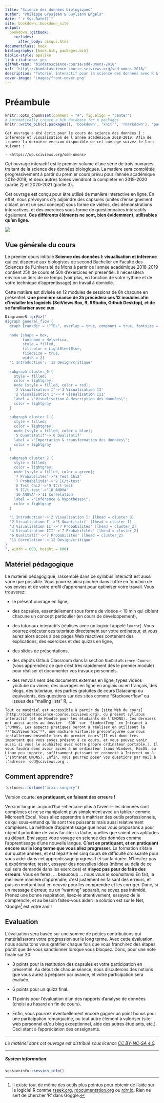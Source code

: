 ```yaml
--- 
title: "Science des données biologiques"
author: "Philippe Grosjean & Guyliann Engels"
date: "`r Sys.Date()`"
site: bookdown::bookdown_site
output:
  bookdown::gitbook:
    includes:
      after_body: disqus.html
documentclass: book
bibliography: [book.bib, packages.bib]
biblio-style: apalike
link-citations: yes
github-repo: 'biodatascience-course/sdd-umons-2018'
url: 'http\://biodatascience-course.sciviews.org/sdd-umons-2018/'
description: "Tutoriel interactif pour la science des données avec R & SciViews-R."
cover-image: "images/front-cover.png"
---
```


# Préambule {-}

```r
knitr::opts_chunk$set(comment = "#", fig.align = "center")
# Automatically create a bib database for R packages
knitr::write_bib(c(.packages(), 'bookdown', 'knitr', 'rmarkdown'), 'packages.bib')
```

```block

Cet ouvrage a été écrit pour le cours de science des données I : inférence et visualisation de l'année académique 2018-2019. Afin de trouver la dernière version disponible de cet ouvrage suivez le lien suivant :

- <https://wp.sciviews.org/sdd-umons> 

```


Cet ouvrage interactif est le premier volume d'une série de trois ouvrages traitant de la science des données biologiques. La matière sera complétée progressivement à partir du premier cours prévu pour l'année académique 2018-2019, et deux autres tomes viendront la compléter en 2019-2020 (partie 2) et 2020-2021 (partie 3)..

Cet ouvrage est conçu pour être utilisé de manière interactive en ligne. En effet, nous prévoyons d'y adjoindre des capsules (unités d'enseignement ciblant un et un seul concept) sous forme de vidéos, des démonstrations interactives, et des exercices sous forme de questionnaires interactifs également. **Ces différents éléments ne sont, bien évidemment, utilisables qu'en ligne.**

![](images/front-cover.png)

## Vue générale du cours {-}

Le premier cours intitulé **Science des données I: visualisation et inférence** qui est dispensé aux biologistes de second Bachelier en Faculté des Sciences de l'Université de Mons à partir de l'année académique 2018-2019 contient 25h de cours et 50h d'exercices en presentiel. Il nécessitera environ un tiers de ce temps (voir plus, en fonction de votre rythme et de votre technique d'apprentissage) en travail à domicile.

Cette matière est divisée en 12 modules de sessions de 6h chacune en présentiel. **Une première séance de 2h précèdera ces 12 modules afin d'installer les logiciels (SciViews Box, R, RStudio, Github Desktop), et de se familiariser avec eux.**

```r
DiagrammeR::grViz("
digraph general_flow {
  graph [rankdir = \"TB\", overlap = true, compount = true, fontsize = 10]
  
  node [shape = box,
        fontname = Helvetica,
        style = filled,
        fillcolor = LightSteelBlue,
        fixedsize = true,
        width = 2]
  '1 Introduction'; '12 Design/critique'
  
  subgraph cluster_0 {
    style = filled;
    color = lightgrey;
    node [style = filled, color = red];
    '2 Visualisation I'->'3 Visualisation II'
    '2 Visualisation I'->'4 Visualisation III'
    label = \"Visualisation & description des données\";
    color = lightgray
  }
  
  subgraph cluster_1 {
    style = filled;
    color = lightgrey;
    node [style = filled, color = blue];
    '5 Quantitatif'->'6 Qualitatif'
    label = \"Importation & transformation des données\";
    color = lightgray
  }
  
  subgraph cluster_2 {
    style = filled;
    color = lightgrey;
    node [style = filled, color = green];
    '7 Probabilités'->'8 Test Chi2'
    '7 Probabilités'->'9 IC/t-test'
    '8 Test Chi2'->'9 IC/t-test'
    '9 IC/t-test'->'10 ANOVA'
    '10 ANOVA'->'11 Correlation'
    label = \"Inférence & hypothèses\";
    color = lightgray
  }

  '1 Introduction'->'2 Visualisation I' [lhead = cluster_0]
  '2 Visualisation I'->'5 Quantitatif' [lhead = cluster_1]
  '3 Visualisation II'->'7 Probabilités' [lhead = cluster_2]
  '4 Visualisation III'->'7 Probabilités' [lhead = cluster_2]
  '6 Qualitatif'->'7 Probabilités' [lhead = cluster_2]
  '11 Correlation'->'12 Design/critique'
}
", width = 600, height = 600)
```


## Matériel pédagogique {-}

Le matériel pédagogique, rassemblé dans ce syllabus interactif est aussi varié que possible. Vous pourrez ainsi piocher dans l'offre en fonction de vos envies et de votre profil d'apprenant pour optimiser votre travail. Vous trouverez:

- le présent ouvrage en ligne,

- des capsules, essentiellement sous forme de vidéos < 10 min qui ciblent chacune un concept particulier (en cours de développement),

- des tutoriaux interactifs (réalisés avec un logiciel appelé `learnr`). Vous pourrez exécuter ces tutoriaux directement sur votre ordinateur, et vous aurez alors accès à des pages Web réactives contenant des explications, des exercices et des quizzs en ligne,

- des slides de présentations,

- des dépôts Github Classroom dans la section `BioDataScience-Course` (vous apprendrez ce que c'est très rapidement dès le premier module) pour réaliser et documenter vos travaux personnels.

- des renvois vers des documents externes en ligne, types vidéos youtube ou vimeo, des ouvrages en ligne en anglais ou en français, des blogs, des tutoriaux, des parties gratuites de cours Datacamp ou équivalents, des questions sur des sites comme "Stackoverflow" ou issues des "mailing lists" R, ...

```block
Tout ce matériel est accessible à partir du [site Web du cours](http://biodatascience-course.sciviews.org), du présent syllabus interactif (et de Moodle pour les étudiants de l'UMONS). Ces derniers ont aussi accès au dossier ` SDD` sur `StudentTemp` en Intranet à l'UMONS. Les aspects pratiques seront à réaliser en utilisant la **'SciViews Box'**, une machine virtuelle préconfigurée que nous installerons ensemble lors du premier cours^[Il est donc très important que vous soyez présent à ce cours, et vous pouvez venir aussi si vous le souhaitez avec votre propre ordinateur portable.]. Il vous faudra donc avoir accès à un ordinateur (sous Windows, MacOS, ou Linux peu importe, suffisamment puissant et connecté à Internet ou à l'Intranet UMONS). Enfin, vous pourrez poser vos questions par mail à l'adresse `sdd@sciviews.org`.
```


## Comment apprendre? {-}

```r
fortunes::fortune("brain surgery")
```

Version courte: **en pratiquant, en faisant des erreurs !**

Version longue: aujourd'hui --et encore plus à l'avenir-- les données sont complexes et ne se manipulent plus simplement avec un tableur comme Microsoft Excel. Vous allez apprendre à maitriser des outils professionnels, ce qui sous-entend qu'ils sont très puissants mais aussi relativement complexes. La méthode d'apprentissage que nous vous proposons a pour objectif prioritaire de vous faciliter la tâche, quelles que soient vos aptitudes au départ. Envisagez votre voyage en science des données comme l'apprentissage d'une nouvelle langue. **C'est en pratiquant, et en pratiquant encore sur le long terme que vous allez progresser.** La formation s'étale sur quatre années, et est répartie en cinq cours de difficulté croissante pour vous aider dans cet apprentissage progressif et sur la durée. N'hésitez pas à expérimenter, tester, essayer des nouvelles idées (même au delà de ce qui sera demandé dans les exercices) et **n'ayez pas peur de faire des erreurs**. Vous en ferez, ... beaucoup ... _nous vous le souhaitons!_ En fait, la meilleure manière d'apprendre, c'est justement en faisant des erreurs, et puis en mettant tout en oeuvre pour les comprendre et les corriger. Donc, si un message d'erreur, ou un "warning" apparait, ne soyez pas intimidé. Prenez une bonne respiration, lisez-le attentivement, essayez de le comprendre, et au besoin faites-vous aider: la solution est sur le Net, 'Google^[Il existe tout de même des outils plus pointus pour obtenir de l'aide sur le logiciel R comme [rseek.org](https://rseek.org), [rdocumentation.org](https://www.rdocumentation.org) ou [rdrr.io](https://rdrr.io). Rien ne sert de chercher 'R' dans Goggle.] est votre ami'!


## Evaluation {-}

L'évaluation sera basée sur une somme de petites contributions qui matérialiseront votre progression sur le long terme. Avec cette évaluation, nous souhaitons vous gratifier chaque fois que vous franchirez des étapes, plutôt que de vous sanctionner lorsque vous bloquez. Donc, pour une note finale sur 20:

<!-- - 2 points pour la progression sur base des exercices que vous réaliserez en classe inversée (donc, chez vous). -->

- 3 points pour la restitution des capsules et votre participation en présentiel. Au début de chaque séance, nous discuterons des notions que vous aurez à préparer par avance, et votre participation sera évaluée.

- 6 points pour un quizz final.

<!-- : vous aurez à répondre à cinq questions au hasard (set différent pour chaque étudiant sur base de 20 questions au total). -->

- 11 points pour l’évaluation d’un des rapports d'analyse de données (choisi au hasard en fin de cours).

- Enfin, vous pourrez éventuellement encore gagner un point bonus pour une participation remarquable, ou tout autre élément à valoriser (site web personnel et/ou blog exceptionnel, aide des autres étudiants, etc.). Ceci étant à l'appréciation des enseignants.

----

_Le matériel dans cet ouvrage est distribué sous licence [CC BY-NC-SA 4.0](https://creativecommons.org/licenses/by-nc-sa/4.0/deed.fr)._

----

##### System information {-}

```r
sessioninfo::session_info()
```
